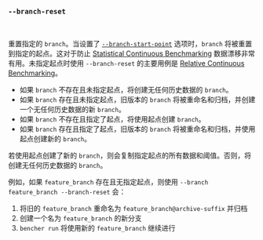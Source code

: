 ### `--branch-reset`

<br />

重置指定的 `branch`。当设置了 [`--branch-start-point`][branch start point] 选项时，`branch` 将被重置到指定的起点。这对于防止 [Statistical Continuous Benchmarking][statistical continuous benchmarking] 数据漂移非常有用。未指定起点时使用 `--branch-reset` 的主要用例是 [Relative Continuous Benchmarking][relative continuous benchmarking]。

- 如果 `branch` 不存在且未指定起点，将创建无任何历史数据的 `branch`。
- 如果 `branch` 存在且未指定起点，旧版本的 `branch` 将被重命名和归档，并创建一个无任何历史数据的新 `branch`。
- 如果 `branch` 不存在且指定了起点，将使用起点创建 `branch`。
- 如果 `branch` 存在且指定了起点，旧版本的 `branch` 将被重命名和归档，并使用起点创建新的 `branch`。

若使用起点创建了新的 `branch`，则会复制指定起点的所有数据和阈值。否则，将创建无任何历史数据的 `branch`。

例如，如果 `feature_branch` 存在且无指定起点，则使用 `--branch feature_branch --branch-reset` 会：

1. 将旧的 `feature_branch` 重命名为 `feature_branch@archive-suffix` 并归档
2. 创建一个名为 `feature_branch` 的新分支
3. `bencher run` 将使用新的 `feature_branch` 继续进行

[statistical continuous benchmarking]: /zh/docs/how-to/track-benchmarks/#statistical-continuous-benchmarking
[relative continuous benchmarking]: /zh/docs/how-to/track-benchmarks/#relative-continuous-benchmarking

[branch start point]: #--branch-start-point-branch